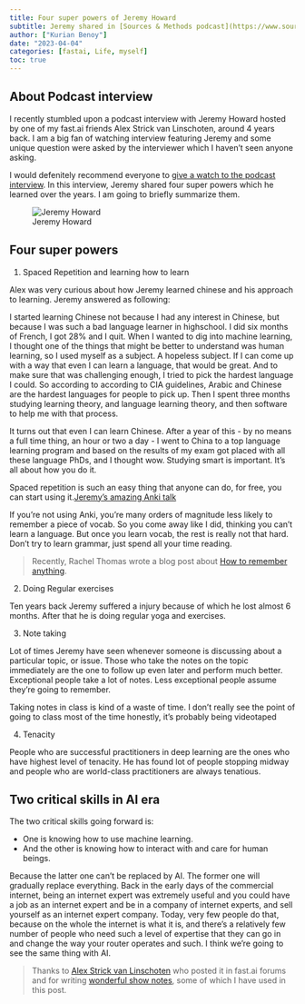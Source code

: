 ```yaml
---
title: Four super powers of Jeremy Howard
subtitle: Jeremy shared in [Sources & Methods podcast](https://www.sourcesandmethods.com/) interview a few key things he has learned over the years. This blogpost is a brief summary of key points from that podcast.
author: ["Kurian Benoy"]
date: "2023-04-04"
categories: [fastai, Life, myself]
toc: true
---
```


## About Podcast interview

I recently stumbled upon a podcast interview with Jeremy Howard hosted by one
of my fast.ai friends Alex Strick van Linschoten, around 4 years back. I am
a big fan of watching interview featuring Jeremy and some unique question were asked by the 
interviewer which I haven't seen anyone asking.

I would defenitely recommend everyone to [give a watch to the podcast interview](https://www.sourcesandmethods.com/podcast/2019/6/28/sources-and-methods-44-deep-learning-with-fastais-jeremy-howard). In this interview,
Jeremy shared four super powers which he learned over the years. I am going to briefly summarize
them.

![Jeremy Howard](https://images.squarespace-cdn.com/content/v1/53e7b388e4b0b09d128a62b1/1561718846748-5KLJ2OZF4ZFVQOG9UNU3/jh-head.jpg?format=500w){fig-align=left fig-alt="Jeremy Howard"}

## Four super powers

1. Spaced Repetition and learning how to learn

Alex was very curious about how Jeremy learned chinese and his approach to learning. Jeremy answered as following:

I started learning Chinese not because I had any interest in Chinese, but because I was such a bad language learner in highschool. I did six months of French, I got 28% and I quit. When I wanted to dig into machine learning, I thought one of the things that might be better to understand was human learning, so I used myself as a subject. A hopeless subject. If I can come up with a way that even I can learn a language, that would be great. And to make sure that was challenging enough, I tried to pick the hardest language I could. So according to according to CIA guidelines, Arabic and Chinese are the hardest languages for people to pick up. Then I spent three months studying learning theory, and language learning theory, and then software to help me with that process. 

It turns out that even I can learn Chinese. After a year of this - by no means a full time thing, an hour or two a day - I went to China to a top language learning program and based on the results of my exam got placed with all these language PhDs, and I thought wow. Studying smart is important. It’s all about how you do it. 

Spaced repetition is such an easy thing that anyone can do, for free, you can start using it.[Jeremy’s amazing Anki talk](https://www.youtube.com/watch?v=HwH7bJibmdM)

If you’re not using Anki, you’re many orders of magnitude less likely to remember a piece of vocab. So you come away like I did, thinking you can’t learn a language. But once you learn vocab, the rest is really not that hard. Don’t try to learn grammar, just spend all your time reading. 

> Recently, Rachel Thomas wrote a blog post about [How to remember anything](https://rachel.fast.ai/posts/2023-02-21-anki/).

2. Doing Regular exercises

Ten years back Jeremy suffered a injury because of which he lost almost 6 months.
After that he is doing regular yoga and exercises.

3. Note taking

Lot of times Jeremy have seen whenever someone is discussing about a particular topic,
or issue. Those who take the notes on the topic immediately are the one to follow
up even later and perform much better. Exceptional people take a lot of notes. Less exceptional people assume they’re going to remember. 

Taking notes in class is kind of a waste of time. I don’t really see the point of going to class most of the time honestly, it’s probably being videotaped

4. Tenacity

People who are successful practitioners in deep learning are the ones who have
highest level of tenacity. He has found lot of people stopping midway and people
who are world-class practitioners are always tenatious.

## Two critical skills in AI era

The two critical skills going forward is:

- One is knowing how to use machine learning. 
- And the other is knowing how to interact with and care for human beings.

Because the latter one can’t be replaced by AI. The former one will gradually replace everything. Back in the early days of the commercial internet, being an internet expert was extremely useful and you could have a job as an internet expert and be in a company of internet experts, and sell yourself as an internet expert company. Today, very few people do that, because on the whole the internet is what it is, and there’s a relatively few number of people who need such a level of expertise that they can go in and change the way your router operates and such. I think we’re going to see the same thing with AI. 



> Thanks to [Alex Strick van Linschoten](forums.fast.ai/u/strickvl/) who posted it in fast.ai forums and for writing [wonderful show notes](https://www.sourcesandmethods.com/podcast/2019/6/28/sources-and-methods-44-deep-learning-with-fastais-jeremy-howard), some of which I have used in this post.
